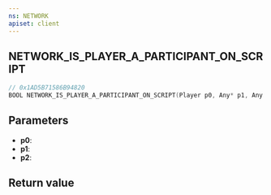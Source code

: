 ```yaml
---
ns: NETWORK
apiset: client
---
```

## NETWORK_IS_PLAYER_A_PARTICIPANT_ON_SCRIPT

```c
// 0x1AD5B71586B94820
BOOL NETWORK_IS_PLAYER_A_PARTICIPANT_ON_SCRIPT(Player p0, Any* p1, Any p2);
```


## Parameters
* **p0**:
* **p1**:
* **p2**:

## Return value